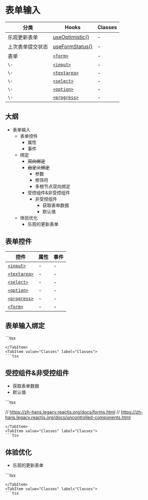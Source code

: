 # 表单输入

分类 | Hooks | Classes
---|---|---
乐观更新表单 | [useOptimistic()](https://zh-hans.react.dev/reference/react/useOptimistic) | -
上次表单提交状态 | [useFormStatus()](https://zh-hans.react.dev/reference/react-dom/hooks/useFormStatus) | -
表单 | [`<form>`](https://zh-hans.react.dev/reference/react-dom/components/form) | - 
`\-` | [`<input>`](https://zh-hans.react.dev/reference/react-dom/components/input) | - 
`\-` | [`<textarea>`](https://zh-hans.react.dev/reference/react-dom/components/textarea) | - 
`\-` | [`<select>`](https://zh-hans.react.dev/reference/react-dom/components/select) | - 
`\-` | [`<option>`](https://zh-hans.react.dev/reference/react-dom/components/option) | - 
`\-` | [`<progress>`](https://zh-hans.react.dev/reference/react-dom/components/progress) | - 

## 大纲

- 表单输入
  - 表单控件
    - 属性
    - 事件
  - 绑定
    - ~~双向绑定~~
    - ~~自定义绑定~~
      - 参数
      - 修饰符
      - 多根节点双向绑定
    - 受控组件&非受控组件
      - 非受控组件
        - 获取表单数据
        - 默认值
  - 体验优化
    - 乐观的更新表单


## 表单控件

控件 | 属性 | 事件
--|--|--
[`<input>`](https://zh-hans.react.dev/reference/react-dom/components/input) | - | -
[`<textarea>`](https://zh-hans.react.dev/reference/react-dom/components/textarea) | - | -
[`<select>`](https://zh-hans.react.dev/reference/react-dom/components/select) | - | -
[`<option>`](https://zh-hans.react.dev/reference/react-dom/components/option) | - | -
[`<progress>`](https://zh-hans.react.dev/reference/react-dom/components/progress) | - | -
[`<form>`](https://zh-hans.react.dev/reference/react-dom/components/form) | - | -

## 表单输入绑定

<Tabs groupId="form" queryString>
<TabItem value="Hooks" label="Hooks" default>
```tsx

```
</TabItem>
<TabItem value="Classes" label="Classes">
```tsx

```
</TabItem>
</Tabs>

## 受控组件&非受控组件

- 获取表单数据
- 默认值

<Tabs groupId="form" queryString>
<TabItem value="Hooks" label="Hooks" default>
```tsx

// https://zh-hans.legacy.reactjs.org/docs/forms.html
// https://zh-hans.legacy.reactjs.org/docs/uncontrolled-components.html
```
</TabItem>
<TabItem value="Classes" label="Classes">
```tsx

```
</TabItem>
</Tabs>

## 体验优化

- 乐观的更新表单

<Tabs groupId="form" queryString>
<TabItem value="Hooks" label="Hooks" default>
```tsx

```
</TabItem>
<TabItem value="Classes" label="Classes">
```tsx

```
</TabItem>
</Tabs>
